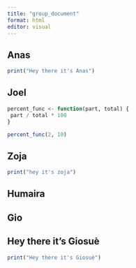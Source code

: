 ```yaml
---
title: "group_document"
format: html
editor: visual
---
```


## Anas

```r
print("Hey there it's Anas")
```

## Joel

```r
percent_func <- function(part, total) {
 part / total * 100
}

percent_func(2, 10)

```

## Zoja

```r
print("hey it's zoja")
```

## Humaira

## Gio

## Hey there it's Giosuè

```r
print("Hey there it's Giosuè")
```
